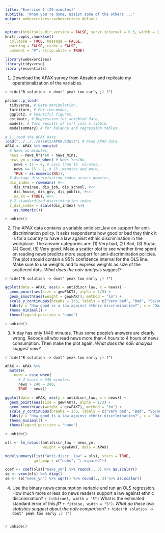 ```yaml
---
title: "Exercise 1 (20 minutes)"
subtitle: "When you're done, assist some of the others ..."
output: webexercises::webexercises_default
---
```


```r
options(htmltools.dir.version = FALSE, servr.interval = 0.5, width = 115, digits = 2)
knitr::opts_chunk$set(
  collapse = TRUE, message = FALSE, 
  warning = FALSE, cache = FALSE,
  comment = "#", strip.white = TRUE)

library(webexercises)
library(tidyverse)
library(essentials)
```

1. Download the APAX survey from Absalon and replicate my operationalization of the variables.
  
`r hide("R solution -> dont' peak too early ;) !")`
```r
pacman::p_load(
  tidyverse, # Data manipulation,
  furniture, # For row-means,
  ggplot2, # beautiful figures,
  estimatr, # Regression for weighted data,
  modelr, # Turn results of lm() into a tibble,
  modelsummary) # for balance and regression tables.

# 1. read the APAX data
load("../../../assets/APAX.Rdata") # Read APAX data,
APAX <- APAX %>% mutate(
  # News in minutes,
  news = news_hrs*60 + news_mins, 
  news_yn = case_when( # News Yes/No,
    news < 15 ~ 0, # Less than 15  minutes,
    news >= 15 ~ 1, # 15  minutes and more,
    TRUE ~ as.numeric(NA)),
  # Average discrimination index across domains,
  dis_index = rowmeans( #<<
    dis_trainee, dis_job, dis_school, #<<
    dis_house, dis_gov, dis_public, #<<
    na.rm = TRUE), #<<
  # Z-standardized discrimination index.
  z_dis_index = scale(dis_index) %>% 
    as.numeric())
```
`r unhide()`

2. The APAX data contains a variable antidiscr_law on support for anti-discrimination policy. It asks respondents how good or bad they think it is for a country to have a law against ethnic discrimination in the workplace. The answer categories are: (1) Very bad, (2) Bad, (3) So/so, (4) Good, (5) Very good. Make a scatter plot to see whether time spent on reading news predicts more support for anti-discrimination policies. The plot should contain a 95% confidence interval for the OLS line. Make sure to use weights and to express weights as size of the scattered dots. *What does the naïv analysis suggest?*

`r hide("R solution -> dont' peak too early ;) !")`
```r
ggplot(data = APAX, aes(y = antidiscr_law, x = news)) +
  geom_point(aes(size = gewFAKT), alpha = 1/3) +
  geom_smooth(aes(weight = gewFAKT), method = "lm") +
  scale_y_continuous(breaks = 1:5, labels = c("Very bad", "Bad", "So/so", "Good", "Very good")) +
  labs(y = "How good is a law against ethnic discrimination?", x = "Daily minutes of news consumption") +
  theme_minimal() +
  theme(legend.position = "none")
```
`r unhide()`

3. A day has only 1440 minutes. Thus some people's answers are clearly wrong. Recode all who read news more than 4 hours to 4 hours of news consumption. Then make the plot again. *What does the naïv analysis suggest now?*

`r hide("R solution -> dont' peak too early ;) !")`
```r
APAX <- APAX %>%
  mutate(
    news = case_when(
      # 4 hours = 240 minutes.
      news > 240 ~ 240,
      TRUE ~ news))

ggplot(data = APAX, aes(y = antidiscr_law, x = news)) +
  geom_point(aes(size = gewFAKT), alpha = 1/3) +
  geom_smooth(aes(weight = gewFAKT), method = "lm") +
  scale_y_continuous(breaks = 1:5, labels = c("Very bad", "Bad", "So/so", "Good", "Very good")) +
  labs(y = "How good is a law against ethnic discrimination?", x = "Daily minutes of news consumption") +
  theme_minimal() +
  theme(legend.position = "none")
```
`r unhide()`

```r
ols <- lm_robust(antidiscr_law ~ news_yn, 
                 weight = gewFAKT, data = APAX)

modelsummary(list("Anti-discr. law" = ols), stars = TRUE,
             gof_map = c("nobs", "r.squared"))
```

```r
coef <- coef(ols)["news_yn"] %>% round(., 3) %>% as.scalar()
se <- vcov(ols) %>% diag()
se <- se["news_yn"] %>% sqrt() %>% round(., 3) %>% as.scalar()
```

4. Use the binary news consumption variable and run an OLS regression. How much more or less do news readers support a law against ethnic discrimination? `r fitb(coef, width = "5")` What is the estimated standard error of this $\hat{\beta}$? `r fitb(se, width = "5")`. *What do these two statistics suggest about the naïv comparison?*
`r hide("R solution -> dont' peak too early ;) !")`
```r
```
`r unhide()`